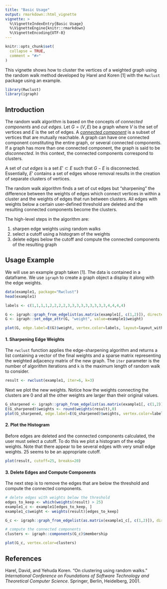 ```yaml
---
title: "Basic Usage"
output: rmarkdown::html_vignette
vignette: >
  %\VignetteIndexEntry{Basic Usage}
  %\VignetteEngine{knitr::rmarkdown}
  %\VignetteEncoding{UTF-8}
---
```


```r
knitr::opts_chunk$set(
  collapse = TRUE,
  comment = "#>"
)
```

This vignette shows how to cluster the vertices of a weighted graph using the random walk method developed by Harel and Koren [1] with the `Rwclust` package using an example. 

```r
library(Rwclust)
library(igraph)
```


## Introduction

The random walk algorithm is based on the concepts of *connected components* and *cut edges*. Let $G=(V, E)$ be a graph where $V$ is the set of vertices and $E$ is the set of edges. A [*connected component*](https://en.wikipedia.org/wiki/Component_(graph_theory)) is a subset of vertices that are mutually reachable. A graph can have one connected component constituting the entire graph, or several connected components. If a graph has more than one connected component, the graph is said to be *disconnected*. In this context, the connected components correspond to clusters. 

A set of *cut edges* is a set $E' \subset E$ such that $G-E$ is disconnected. Essentially, $E'$ contains a set of edges whose removal results in the creation of separate clusters of vertices. 

The random walk algorithm finds a set of cut edges but "sharpening" the difference between the weights of edges which connect vertices in within a cluster and the weights of edges that run between clusters. All edges with weights below a certain user-defined threshold are deleted and the resulting connected components become the clusters.

The high-level steps in the algorithm are: 

1. sharpen edge weights using random walks
2. select a cutoff using a histogram of the weights
3. delete edges below the cutoff and compute the connected components of the resulting graph

## Usage Example

We will use an example graph taken [1]. The data is contained in a dataframe. We use `igraph` to create a graph object a display it along with the edge weights. 

```r
data(example1, package="Rwclust")
head(example1)
```


```r
labels <- c(1,1,1,1,2,2,2,2,3,3,3,3,3,3,3,3,3,4,4,4,4)

G <- igraph::graph_from_edgelist(as.matrix(example1[, c(1,2)]), directed=FALSE)
G <- igraph::set_edge_attr(G, "weight", value=example1$weight)

plot(G, edge.label=E(G)$weight, vertex.color=labels, layout=layout_with_fr)
```

#### 1. Sharpening Edge Weights

The `rwclust` function applies the edge-sharpening algorithm and returns a list containing a vector of the final weights and a sparse matrix representing the weighted adjacency matrix of the new graph. The `iter` parameter is the number of algorithm iterations and `k` is the maximum length of random walk to consider. 

```r
result <- rwclust(example1, iter=6, k=3)
```



Next we plot the new weights. Notice how the weights connecting the clusters are 0 and all the other weights are larger than their original values. 
```r
G_sharpened <- igraph::graph_from_edgelist(as.matrix(example1[, c(1,2)]), directed=FALSE)
E(G_sharpened)$weights <- round(weights(result),0)
plot(G_sharpened, edge.label=E(G_sharpened)$weights, vertex.color=labels, layout=layout_with_fr)
```

#### 2. Plot the Histogram

Before edges are deleted and the connected components calculated, the user must select a cutoff. To do this we plot a histogram of the edge weights. Note that there appear to be several edges with very small edge weights. 25 seems to be an appropriate cutoff. 


```r
plot(result, cutoff=25, breaks=20)
```

#### 3. Delete Edges and Compute Components

The next step is to remove the edges that are below the threshold and compute the connected components. 

```r
# delete edges with weights below the threshold
edges_to_keep <- which(weights(result) > 25)
example1_c <- example1[edges_to_keep, ]
example1_c$weight <- weights(result)[edges_to_keep]

G_c <- igraph::graph_from_edgelist(as.matrix(example1_c[, c(1,2)]), directed=FALSE)

# compute the connected components
clusters <- igraph::components(G_c)$membership

plot(G_c, vertex.color=clusters)
```

## References

Harel, David, and Yehuda Koren. "On clustering using random walks." *International Conference on Foundations of Software Technology and Theoretical Computer Science*. Springer, Berlin, Heidelberg, 2001.



